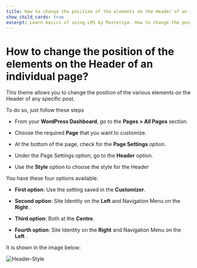 ---
title: How to change the position of the elements on the Header of an individual page?
show_child_cards: true
excerpt: Learn basics of using LMS by Masteriyo. How to change the position of the elements on the Header of an individual page.
---

# How to change the position of the elements on the Header of an individual page?

This theme allows you to change the position of the various elements on the Header of any specific post.

To do so, just follow these steps

- From your **WordPress Dashboard**, go to the **Pages > All Pages** section.

- Choose the required **Page** that you want to customize.

- At the bottom of the page, check for the **Page Settings** option.

- Under the Page Settings option, go to the **Header** option.

- Use the **Style** option to choose the style for the Header

You have these four options available:

- **First option**: Use the setting saved in the **Customizer**.

- **Second option**: Site Identity on the **Left** and Navigation Menu on the **Right** .

- **Third option**: Both at the **Centre**.

- **Fourth option**: Site Identity on the **Right** and Navigation Menu on the **Left** .

It is shown in the image below:

![Header-Style](https://user-images.githubusercontent.com/109593521/183599614-d2c90164-052f-4bc1-9a23-70f8831b20c8.png)


